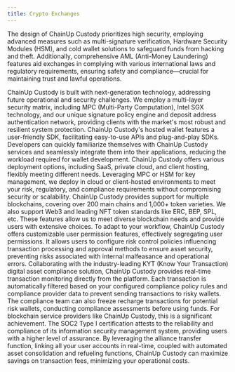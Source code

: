 ```yaml
---
title: Crypto Exchanges
---
```


The design of ChainUp Custody prioritizes high security, employing advanced measures such as multi-signature verification, Hardware Security Modules (HSM), and cold wallet solutions to safeguard funds from hacking and theft. Additionally, comprehensive AML (Anti-Money Laundering) features aid exchanges in complying with various international laws and regulatory requirements, ensuring safety and compliance—crucial for maintaining trust and lawful operations.

<Accordion title="Industry-Leading Security Architecture">
ChainUp Custody is built with next-generation technology, addressing future operational and security challenges. We employ a multi-layer security matrix, including MPC (Multi-Party Computation), Intel SGX technology, and our unique signature policy engine and deposit address authentication network, providing clients with the market's most robust and resilient system protection.
</Accordion>
<Accordion title="Easy-Integration SDK">
ChainUp Custody's hosted wallet features a user-friendly SDK, facilitating easy-to-use APIs and plug-and-play SDKs. Developers can quickly familiarize themselves with ChainUp Custody services and seamlessly integrate them into their applications, reducing the workload required for wallet development.
</Accordion>
<Accordion title="Flexible Deployment Models">
ChainUp Custody offers various deployment options, including SaaS, private cloud, and client hosting, flexibly meeting different needs. Leveraging MPC or HSM for key management, we deploy in cloud or client-hosted environments to meet your risk, regulatory, and compliance requirements without compromising security or scalability.
</Accordion>
<Accordion title="Multi-Blockchain Support">
ChainUp Custody provides support for multiple blockchains, covering over 200 main chains and 1,000+ token varieties. We also support Web3 and leading NFT token standards like ERC, BEP, SPL, etc. These features allow us to meet diverse blockchain needs and provide users with extensive choices.
</Accordion>
<Accordion title="Robust Policy Engine">
To adapt to your workflow, ChainUp Custody offers customizable user permission features, effectively segregating user permissions. It allows users to configure risk control policies influencing transaction processing and approval methods to ensure asset security, preventing risks associated with internal malfeasance and operational errors.
</Accordion>
<Accordion title="KYT and AML Integration">
Collaborating with the industry-leading KYT (Know Your Transaction) digital asset compliance solution, ChainUp Custody provides real-time transaction monitoring directly from the platform. Each transaction is automatically filtered based on your configured compliance policy rules and compliance provider data to prevent sending transactions to risky wallets. The compliance team can also freeze recharge transactions for potential risk wallets, conducting compliance assessments before using funds.
</Accordion>
<Accordion title="International Security Certification">
For blockchain service providers like ChainUp Custody, this is a significant achievement. The SOC2 Type I certification attests to the reliability and compliance of its information security management system, providing users with a higher level of assurance.
</Accordion>
<Accordion title="Cost-Effective Transactions">
By leveraging the alliance transfer function, linking all your user accounts in real-time, coupled with automated asset consolidation and refueling functions, ChainUp Custody can maximize savings on transaction fees, minimizing your operational costs.
</Accordion>
